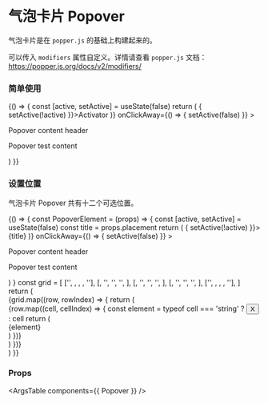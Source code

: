 
<Meta title="组件/气泡卡片 Popover" component={Popover} />

# 气泡卡片 Popover

气泡卡片是在 `popper.js` 的基础上构建起来的。

可以传入 `modifiers` 属性自定义。详情请查看 `popper.js` 文档：https://popper.js.org/docs/v2/modifiers/

### 简单使用

<Canvas>
  <Story name="Popover">
    {() => {
      const [active, setActive] = useState(false)
      return (
        <Popover
          active={active}
          activator={(
            <Button style={{ width: 112, fontSize: 15, height: 40 }} onClick={() => { setActive(!active) }}>Activator</Button>
          )}
          onClickAway={() => { setActive(false) }}
        >
          <div className="m-4 w-48 h-24">
            <p>Popover content header</p>
            <p>Popover test content</p>
          </div>
        </Popover>
      )
    }}
  </Story>
</Canvas>

### 设置位置

气泡卡片 Popover 共有十二个可选位置。

<Canvas>
  <Story name="Popover with Position">
    {() => {
      const PopoverElement = (props) => {
        const [active, setActive] = useState(false)
        const title = props.placement
        return (
          <Popover
            {...props}
            active={active}
            activator={(
              <Button style={{ width: 112, fontSize: 15, height: 40 }} onClick={() => { setActive(!active) }}>{title}</Button>
            )}
            onClickAway={() => { setActive(false) }}
          >
            <div className="m-4 w-48 h-24">
              <p>Popover content header</p>
              <p>Popover test content</p>
            </div>
          </Popover>
        )
      }
      const grid = [
        ['', <PopoverElement placement='top-start' />, <PopoverElement placement='top' />, <PopoverElement placement='top-end' />, ''],
        [<PopoverElement placement='left-start' />, '', '', '', <PopoverElement placement='right-start' />],
        [<PopoverElement placement='left' />, '', '', '', <PopoverElement placement='right' />],
        [<PopoverElement placement='left-end' />, '', '', '', <PopoverElement placement='right-end' />],
        ['', <PopoverElement placement='bottom-start' />, <PopoverElement placement='bottom' />, <PopoverElement placement='bottom-end' />, ''],
      ]
      return (
        <div className="flex flex-col">
          {grid.map((row, rowIndex) => {
            return (
              <div key={rowIndex} className="row flex flex-row">
                {row.map((cell, cellIndex) => {
                  const element = typeof cell === 'string' ? <Button style={{ width: 112, fontSize: 15, height: 40, visibility: 'hidden' }}>X</Button> : cell
                  return (
                    <div key={cellIndex} className="cell m-1">{element}</div>
                  )
                })}
              </div>
            )
          })}
        </div>
      )
    }}
  </Story>
</Canvas>

### Props

<ArgsTable components={{ Popover }} />